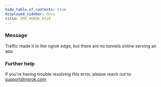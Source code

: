 ```yaml
---
hide_table_of_contents: true
displayed_sidebar: docs
title: ERR_NGROK_6528
---
```


### Message

Traffic made it to the ngrok edge, but there are no tunnels online serving an app.

### Further help

If you're having trouble resolving this error, please reach out to [support@ngrok.com](mailto:support@ngrok.com?subject=Help%20with%20ERR_NGROK_6528)
